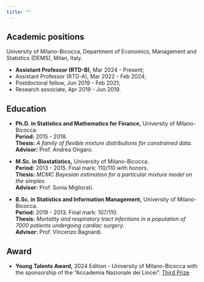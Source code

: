 ---
title: ""
---

## Academic positions

University of Milano-Bicocca, Department of Economics, Management and Statistics (DEMS), Milan, Italy.

-   [**Assistant Professor (RTD-B)**]{.text-primary}, Mar 2024 - Present;
-   Assistant Professor (RTD-A), Mar 2022 - Feb 2024;
-   Postdoctoral fellow, Jun 2019 - Feb 2021;
-   Research associate, Apr 2019 - Jun 2019.

## Education

-   [**Ph.D. in Statistics and Mathematics for Finance,**]{.text-primary} University of Milano-Bicocca.\
    **Period:** 2015 - 2018.\
    **Thesis:** *A family of flexible mixture distributions for constrained data.*\
    **Advisor:** Prof. Andrea Ongaro.

-   [**M.Sc. in Biostatistics,**]{.text-primary} University of Milano-Bicocca.\
    **Period:** 2013 - 2015. Final mark: 110/110 with honors.\
    **Thesis:** *MCMC Bayesian estimation for a particular mixture model on the simplex.*\
    **Advisor:** Prof. Sonia Migliorati.

-   [**B.Sc. in Statistics and Information Management,**]{.text-primary} University of Milano-Bicocca.\
    **Period:** 2019 - 2013. Final mark: 107/110.\
    **Thesis:** *Mortality and respiratory tract infections in a population of 7000 patients undergoing cardiac surgery.*\
    **Advisor:** Prof. Vincenzo Bagnardi.

## Award

-   [**Young Talents Award,**]{.text-primary} 2024 Edition - University of Milano-Bicocca with the sponsorship of the "Accademia Nazionale dei Lincei". [Third Prize](https://www.unimib.it/news/premio-giovani-talenti-ecco-vincitori-delledizione-2024)
